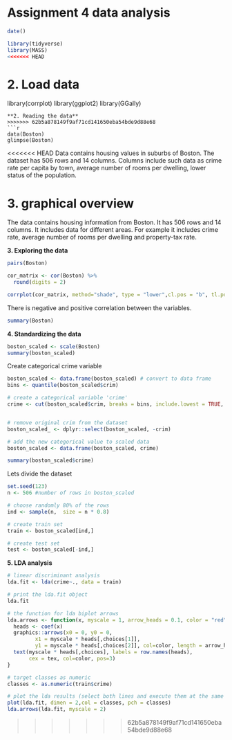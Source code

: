 # Assignment 4 data analysis

```r
date()
```


```r
library(tidyverse)
library(MASS)
<<<<<<< HEAD
```
**2. Load data**
=======
library(corrplot)
library(ggplot2)
library(GGally)
```
**2. Reading the data**
>>>>>>> 62b5a878149f9af71cd141650eba54bde9d88e68
```r
data(Boston)
glimpse(Boston)
```

<<<<<<< HEAD
Data contains housing values in suburbs of Boston. The dataset has 506 rows and 14 columns. Columns include such data as crime rate per capita by town, average number of rooms per dwelling, lower status of the population.

**3. graphical overview**
=======
The data contains housing information from Boston. It has 506 rows and 14 columns. It includes data for different areas. For example it includes crime rate, average number of rooms per dwelling and property-tax rate.

**3. Exploring the data**


```r
pairs(Boston)
```

```r
cor_matrix <- cor(Boston) %>% 
  round(digits = 2)

corrplot(cor_matrix, method="shade", type = "lower",cl.pos = "b", tl.pos = "d")

```
There is negative and positive correlation between the variables.

```r
summary(Boston)
```


**4. Standardizing the data**

```r
boston_scaled <- scale(Boston)
summary(boston_scaled)
```
Create categorical crime variable
```r
boston_scaled <- data.frame(boston_scaled) # convert to data frame
bins <- quantile(boston_scaled$crim)

# create a categorical variable 'crime'
crime <- cut(boston_scaled$crim, breaks = bins, include.lowest = TRUE, labels = c("low", "med_low", "med_high", "high"))


# remove original crim from the dataset
boston_scaled_ <- dplyr::select(boston_scaled, -crim)

# add the new categorical value to scaled data
boston_scaled <- data.frame(boston_scaled, crime)

summary(boston_scaled$crime)

```

Lets divide the dataset
```r
set.seed(123)
n <- 506 #number of rows in boston_scaled

# choose randomly 80% of the rows
ind <- sample(n,  size = n * 0.8)

# create train set
train <- boston_scaled[ind,]

# create test set 
test <- boston_scaled[-ind,]
```

**5. LDA analysis**

```r
# linear discriminant analysis
lda.fit <- lda(crime~., data = train)

# print the lda.fit object
lda.fit

# the function for lda biplot arrows
lda.arrows <- function(x, myscale = 1, arrow_heads = 0.1, color = "red", tex = 0.75, choices = c(1,2)){
  heads <- coef(x)
  graphics::arrows(x0 = 0, y0 = 0, 
         x1 = myscale * heads[,choices[1]], 
         y1 = myscale * heads[,choices[2]], col=color, length = arrow_heads)
  text(myscale * heads[,choices], labels = row.names(heads), 
       cex = tex, col=color, pos=3)
}

# target classes as numeric
classes <- as.numeric(train$crime)

# plot the lda results (select both lines and execute them at the same time!)
plot(lda.fit, dimen = 2,col = classes, pch = classes)
lda.arrows(lda.fit, myscale = 2)
```
>>>>>>> 62b5a878149f9af71cd141650eba54bde9d88e68


